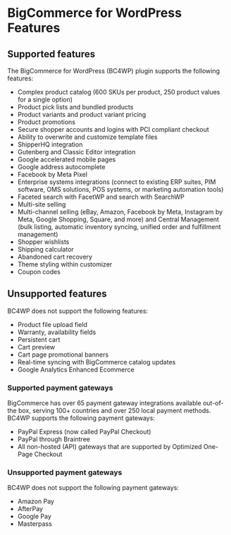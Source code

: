 # BigCommerce for WordPress Features

## Supported features

The BigCommerce for WordPress (BC4WP) plugin supports the following features:

* Complex product catalog (600 SKUs per product, 250 product values for a single option)
* Product pick lists and bundled products
* Product variants and product variant pricing
* Product promotions
* Secure shopper accounts and logins with PCI compliant checkout
* Ability to overwrite and customize template files
* ShipperHQ integration
* Gutenberg and Classic Editor integration
* Google accelerated mobile pages
* Google address autocomplete
* Facebook by Meta Pixel
* Enterprise systems integrations (connect to existing ERP suites, PIM software, OMS solutions, POS systems, or marketing automation tools)
* Faceted search with FacetWP and search with SearchWP
* Multi-site selling
* Multi-channel selling (eBay, Amazon, Facebook by Meta, Instagram by Meta, Google Shopping, Square, and more) and Central Management (bulk listing, automatic inventory syncing, unified order and fulfillment management)
* Shopper wishlists
* Shipping calculator
* Abandoned cart recovery
* Theme styling within customizer
* Coupon codes

## Unsupported features

BC4WP does not support the following features:

* Product file upload field
* Warranty, availability fields
* Persistent cart
* Cart preview
* Cart page promotional banners
* Real-time syncing with BigCommerce catalog updates
* Google Analytics Enhanced Ecommerce

### Supported payment gateways

BigCommerce has over 65 payment gateway integrations available out-of-the box, serving 100+ countries and over 250 local payment methods. BC4WP supports the following payment gateways:

* PayPal Express (now called PayPal Checkout)
* PayPal through Braintree
* All non-hosted (API) gateways that are supported by Optimized One-Page Checkout

### Unsupported payment gateways

BC4WP does not support the following payment gateways:

* Amazon Pay
* AfterPay
* Google Pay
* Masterpass
